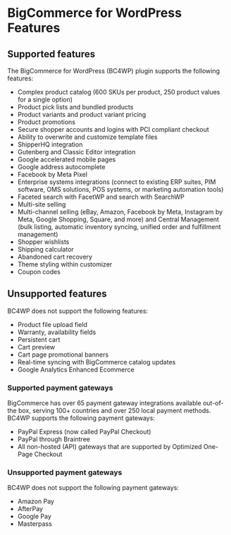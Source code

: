 # BigCommerce for WordPress Features

## Supported features

The BigCommerce for WordPress (BC4WP) plugin supports the following features:

* Complex product catalog (600 SKUs per product, 250 product values for a single option)
* Product pick lists and bundled products
* Product variants and product variant pricing
* Product promotions
* Secure shopper accounts and logins with PCI compliant checkout
* Ability to overwrite and customize template files
* ShipperHQ integration
* Gutenberg and Classic Editor integration
* Google accelerated mobile pages
* Google address autocomplete
* Facebook by Meta Pixel
* Enterprise systems integrations (connect to existing ERP suites, PIM software, OMS solutions, POS systems, or marketing automation tools)
* Faceted search with FacetWP and search with SearchWP
* Multi-site selling
* Multi-channel selling (eBay, Amazon, Facebook by Meta, Instagram by Meta, Google Shopping, Square, and more) and Central Management (bulk listing, automatic inventory syncing, unified order and fulfillment management)
* Shopper wishlists
* Shipping calculator
* Abandoned cart recovery
* Theme styling within customizer
* Coupon codes

## Unsupported features

BC4WP does not support the following features:

* Product file upload field
* Warranty, availability fields
* Persistent cart
* Cart preview
* Cart page promotional banners
* Real-time syncing with BigCommerce catalog updates
* Google Analytics Enhanced Ecommerce

### Supported payment gateways

BigCommerce has over 65 payment gateway integrations available out-of-the box, serving 100+ countries and over 250 local payment methods. BC4WP supports the following payment gateways:

* PayPal Express (now called PayPal Checkout)
* PayPal through Braintree
* All non-hosted (API) gateways that are supported by Optimized One-Page Checkout

### Unsupported payment gateways

BC4WP does not support the following payment gateways:

* Amazon Pay
* AfterPay
* Google Pay
* Masterpass
